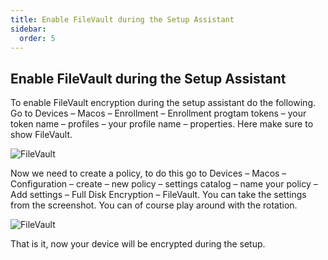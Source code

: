 ```yaml
---
title: Enable FileVault during the Setup Assistant
sidebar:
  order: 5
---
```



## Enable FileVault during the Setup Assistant

To enable FileVault encryption during the setup assistant do the following. Go to Devices – Macos – Enrollment – Enrollment progtam tokens – your token name – profiles – your profile name – properties. Here make sure to show FileVault.

![FileVault](/src/assets/CompleteGuide/image-211.webp)

Now we need to create a policy, to do this go to Devices – Macos – Configuration – create – new policy – settings catalog – name your policy – Add settings – Full Disk Encryption – FileVault. You can take the settings from the screenshot. You can of course play around with the rotation.

![FileVault](/src/assets/CompleteGuide/image-212.webp)

That is it, now your device will be encrypted during the setup.

